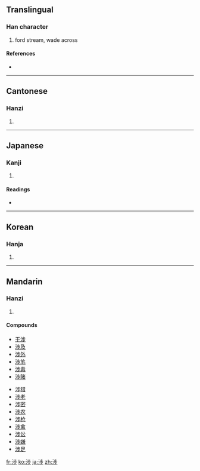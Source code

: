 {{also|渉}}
==Translingual==

===Han character===
{{Han char|rn=85|rad=水|as=07|sn=10|four=3112<sub>9</sub>|canj=水卜中竹 (EYLH)}}

# ford stream, wade across

====References====
* {{Han ref|kx=0626.130|dkj=17530|dj=1028.020|hdz=31621.020|uh=6D89|ud=28041|bh=AF41|bd=44865}}

----

==Cantonese==

===Hanzi===
{{yue-hanzi|jyut=|y=sip3}}

# {{defn|Cantonese}}

----

==Japanese==

===Kanji===
{{ja-kanji|grade=|rs=水07}}

# {{defn|Japanese}}

====Readings====
* {{ja-readings|on=[[しょう]] (shō)|kun=[[わたる]] (wataru), [[かかわる]] (kakawaru)}}

----

==Korean==

===Hanja===
{{ko-hanja|hangeul=섭|eumhun=|rv=seop|mr=sŏp|y=sep}}

# {{defn|Korean}}

----

==Mandarin==

===Hanzi===
{{cmn-hanzi|pin=[[shè]] ([[she4]])|wg=she<sup>4</sup>}}

# {{defn|Mandarin}}

====Compounds====
{{top2}}
* [[干涉]]
* [[涉及]]
* [[涉外]]
* [[涉笔]]
* [[涉毒]]
* [[涉赌]]
{{mid2}}
* [[涉猎]]
* [[涉老]]
* [[涉密]]
* [[涉农]]
* [[涉枪]]
* [[涉禽]]
* [[涉讼]]
* [[涉嫌]]
* [[涉足]]
{{bottom}}

[[fr:涉]]
[[ko:涉]]
[[ja:涉]]
[[zh:涉]]